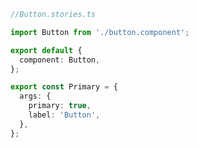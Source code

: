 ```ts
//Button.stories.ts

import Button from './button.component';

export default {
  component: Button,
};

export const Primary = {
  args: {
    primary: true,
    label: 'Button',
  },
};
```
